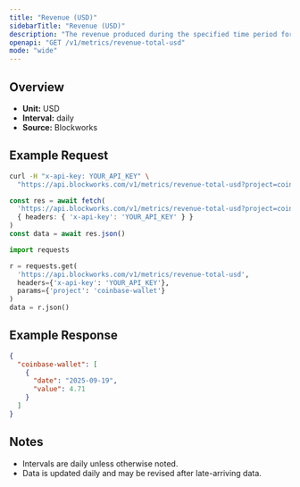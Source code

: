 ```yaml
---
title: "Revenue (USD)"
sidebarTitle: "Revenue (USD)"
description: "The revenue produced during the specified time period for given project."
openapi: "GET /v1/metrics/revenue-total-usd"
mode: "wide"
---
```


## Overview

- **Unit:** USD
- **Interval:** daily
- **Source:** Blockworks

## Example Request

<CodeGroup>

```bash cURL
curl -H "x-api-key: YOUR_API_KEY" \
  "https://api.blockworks.com/v1/metrics/revenue-total-usd?project=coinbase-wallet"
```

```typescript TypeScript
const res = await fetch(
  'https://api.blockworks.com/v1/metrics/revenue-total-usd?project=coinbase-wallet',
  { headers: { 'x-api-key': 'YOUR_API_KEY' } }
)
const data = await res.json()
```

```python Python
import requests

r = requests.get(
  'https://api.blockworks.com/v1/metrics/revenue-total-usd',
  headers={'x-api-key': 'YOUR_API_KEY'},
  params={'project': 'coinbase-wallet'}
)
data = r.json()
```

</CodeGroup>

## Example Response

```json
{
  "coinbase-wallet": [
    {
      "date": "2025-09-19",
      "value": 4.71
    }
  ]
}
```

## Notes
- Intervals are daily unless otherwise noted.
- Data is updated daily and may be revised after late-arriving data.